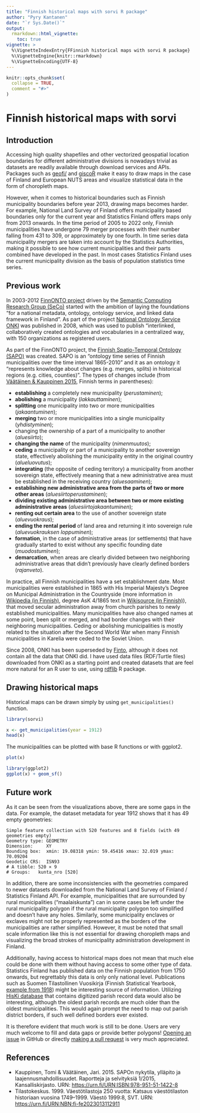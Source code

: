 ```yaml
---
title: "Finnish historical maps with sorvi R package"
author: "Pyry Kantanen"
date: "`r Sys.Date()`"
output: 
  rmarkdown::html_vignette:
    toc: true
vignette: >
  %\VignetteIndexEntry{FFinnish historical maps with sorvi R package}
  %\VignetteEngine{knitr::rmarkdown}
  %\VignetteEncoding{UTF-8}
---
```


```r
knitr::opts_chunk$set(
  collapse = TRUE,
  comment = "#>"
)
```

# Finnish historical maps with sorvi

## Introduction
 
Accessing high quality shapefiles and other vectorized geospatial location boundaries for different administrative divisions is nowadays trivial as datasets are readily available through download services and APIs. Packages such as [geofi/](https://ropengov.github.io/geofi/) and [giscoR](https://ropengov.github.io/giscoR/) make it easy to draw maps in the case of Finland and European NUTS areas and visualize statistical data in the form of choropleth maps.

However, when it comes to historical boundaries such as Finnish municipality boundaries before year 2013, drawing maps becomes harder. For example, National Land Survey of Finland offers municipality based boundaries only for the current year and Statistics Finland offers maps only from 2013 onwards. In the time period of 2005 to 2022 only, Finnish municipalities have undergone 79 merger processes with their number falling from 431 to 309, or approximately by one fourth. In time series data municipality mergers are taken into account by the Statistics Authorities, making it possible to see how current municipalities and their parts combined have developed in the past. In most cases Statistics Finland uses the current municipality division as the basis of population statistics time series.

## Previous work

In 2003-2012 [FinnONTO project](https://seco.cs.aalto.fi/projects/finnonto/) driven by the [Semantic Computing Research Group (SeCo)](https://seco.cs.aalto.fi) started with the ambition of laying the foundations "for a national metadata, ontology, ontology service, and linked data framework in Finland". As part of the project [National Ontology Service ONKI](http://onki.fi) was published in 2008, which was used to publish "interlinked, collaboratively created ontologies and vocabularies in a centralized way, with 150 organizations as registered users.

As part of the FinnONTO project, the [Finnish Spatio-Temporal Ontology (SAPO)](https://seco.cs.aalto.fi/ontologies/sapo/) was created. SAPO is an "ontology time series of Finnish municipalities over the time interval 1865-2010" and it as an ontology it "represents knowledge about changes (e.g. merges, splits) in historical regions (e.g. cities, counties)". The types of changes include (from [Väätäinen & Kauppinen 2015][1], Finnish terms in parentheses): 

- **establishing** a completely new municipality (*perustaminen*); 
- **abolishing** a municipality (*lakkauttaminen*); 
- **splitting** one municipality into two or more municipalities (*jakaantuminen*); 
- **merging** two or more municipalities into a single municipality (*yhdistyminen*); 
- changing the ownership of a part of a municipality to another (*aluesiirto*); 
- **changing the name** of the municipality (*nimenmuutos*); 
- **ceding** a municipality or part of a municipality to another sovereign state, effectively abolishing the municipality entity in the original country (*alueluovutus*); 
- **integrating** (the opposite of ceding territory) a municipality from another sovereign state, effectively meaning that a new administrative area must be established in the receiving country (*aluesaaminen*); 
- **establishing new administrative area from the parts of two or more other areas** (*aluesiirtoperustaminen*); 
- **dividing existing administrative area between two or more existing administrative areas** (*aluesiirtojakaantuminen*); 
- **renting out certain area** to the use of another sovereign state (*aluevuokraus*); 
- **ending the rental period** of land area and returning it into sovereign rule (*aluevuokrauksen loppuminen*);
- **formation**, in the case of administrative areas (or settlements) that have gradually started to exist without any specific founding date (*muodostuminen*);
- **demarcation**, when areas are clearly divided between two neighboring administrative areas that didn't previously have clearly defined borders (*rajanveto*).

In practice, all Finnish municipalities have a set establishment date. Most municipalities were established in 1865 with His Imperial Majesty's Degree on Municipal Administration in the Countryside (more information in [Wikipedia (in Finnish)](https://fi.wikipedia.org/w/index.php?title=Vuoden_1865_kunnallisasetus&oldid=18611717), degree AsK 4/1865 text in [Wikisource (in Finnish)](https://fi.wikisource.org/wiki/Asetus_kunnallishallituksesta_maalla_1865)), that moved secular administration away from church parishes to newly established municipalities. Many municipalities have also changed names at some point, been split or merged, and had border changes with their neighboring municipalities. Ceding or abolishing municipalities is mostly related to the situation after the Second World War when many Finnish municipalities in Karelia were ceded to the Soviet Union.

Since 2008, ONKI has been superseded by [Finto](https://finto.fi/en/), although it does not contain all the data that ONKI did. I have used data files (RDF/Turtle files) downloaded from ONKI as a starting point and created datasets that are feel more natural for an R user to use, using [rdflib](https://cran.r-project.org/package=rdflib) R package.

## Drawing historical maps

Historical maps can be drawn simply by using `get_municipalities()` function.

```r
library(sorvi)

x <- get_municipalities(year = 1912)
head(x)
```

The municipalities can be plotted with base R functions or with ggplot2.

```r
plot(x)

library(ggplot2)
ggplot(x) + geom_sf()
```

## Future work

As it can be seen from the visualizations above, there are some gaps in the data. For example, the dataset metadata for year 1912 shows that it has 49 empty geometries:

```
Simple feature collection with 520 features and 8 fields (with 49 geometries empty)
Geometry type: GEOMETRY
Dimension:     XY
Bounding box:  xmin: 19.08318 ymin: 59.45416 xmax: 32.019 ymax: 70.09204
Geodetic CRS:  ISN93
# A tibble: 520 × 9
# Groups:   kunta_nro [520]
```

In addition, there are some inconsistencies with the geometries compared to newer datasets downloaded from the National Land Survey of Finland / Statistics Finland API. For example, municipalities that are surrounded by rural municipalities ("maalaiskunta") can in some cases be left under the rural municipality polygon if the rural municipality polygon too simplified and doesn't have any holes. Similarly, some municipality enclaves or exclaves might not be properly represented as the borders of the municipalities are rather simplified. However, it must be noted that small scale information like this is not essential for drawing choropleth maps and visualizing the broad strokes of municipality administration development in Finland.

Additionally, having access to historical maps does not mean that much else could be done with them without having access to some other type of data. Statistics Finland has published data on the Finnish population from 1750 onwards, but regrettably this data is only only national level. Publications such as Suomen Tilastollinen Vuosikirja (Finnish Statistical Yearbook, [example from 1918](https://urn.fi/URN:NBN:fi-fe2023013124885)) might be interesting source of information. Utilizing [HisKi database](https://hiski.genealogia.fi) that contains digitized parish record data would also be interesting, although the oldest parish records are much older than the oldest municipalities. This would again prompt the need to map out parish district borders, if such well defined borders ever existed.

It is therefore evident that much work is still to be done. Users are very much welcome to fill and data gaps or provide better polygons! [Opening an issue](https://github.com/rOpenGov/sorvi/issues) in GitHub or directly [making a pull request](https://github.com/rOpenGov/sorvi/pulls) is very much appreciated.

## References

- Kauppinen, Tomi & Väätäinen, Jari. 2015. SAPOn nykytila, ylläpito ja laajennusmahdollisuudet. Raportteja ja selvityksiä 1/2015, Kansalliskirjasto. URN: [https://urn.fi/URN:ISBN:978-951-51-1422-8](https://urn.fi/URN:ISBN:978-951-51-1422-8)
- Tilastokeskus. 1999. Väestötilastoja 250 vuotta: Katsaus väestötilaston historiaan vuosina 1749–1999. Väestö 1999:8, SVT. URN: [https://urn.fi/URN:NBN:fi-fe2023013112911](https://urn.fi/URN:NBN:fi-fe2023013112911)

[1]: https://urn.fi/URN:ISBN:978-951-51-1422-8